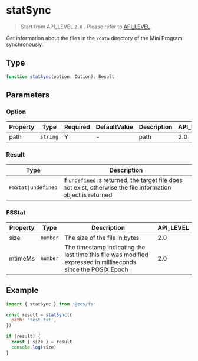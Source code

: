 # statSync

> Start from API_LEVEL `2.0` . Please refer to [API_LEVEL](../../../../guides/framework/device/compatibility.md).

Get information about the files in the `/data` directory of the Mini Program synchronously.

## Type

```ts
function statSync(option: Option): Result
```

## Parameters

### Option

| Property | Type                | Required | DefaultValue | Description | API_LEVEL |
| -------- | ------------------- | -------- | ------------ | ----------- | --------- |
| path     | <code>string</code> | Y        | -            | path        | 2.0       |

### Result

| Type                               | Description                                                                                                   |
| ---------------------------------- | ------------------------------------------------------------------------------------------------------------- |
| <code>FSStat&#124;undefined</code> | If `undefined` is returned, the target file does not exist, otherwise the file information object is returned |

### FSStat

| Property | Type                | Description                                                                                                   | API_LEVEL |
| -------- | ------------------- | ------------------------------------------------------------------------------------------------------------- | --------- |
| size     | <code>number</code> | The size of the file in bytes                                                                                 | 2.0       |
| mtimeMs  | <code>number</code> | The timestamp indicating the last time this file was modified expressed in milliseconds since the POSIX Epoch | 2.0       |

## Example

```js
import { statSync } from '@zos/fs'

const result = statSync({
  path: 'test.txt',
})

if (result) {
  const { size } = result
  console.log(size)
}
```
